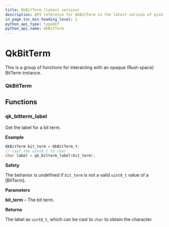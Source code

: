 ```yaml
---
title: QkBitTerm (latest version)
description: API reference for QkBitTerm in the latest version of qiskit-c
in_page_toc_min_heading_level: 1
python_api_type: typedef
python_api_name: QkBitTerm
---
```


# QkBitTerm

This is a group of functions for interacting with an opaque (Rust-space) BitTerm instance.

### QkBitTerm

<Class id="QkBitTerm" signature="typedef uint8_t QkBitTerm" />

## Functions

### qk\_bitterm\_label

<Function id="qk_bitterm_label" signature="uint8_t qk_bitterm_label(QkBitTerm bit_term)">
  Get the label for a bit term.

  **Example**

  ```c
  QkBitTerm bit_term = QkBitTerm_Y;
  // cast the uint8_t to char
  char label = qk_bitterm_label(bit_term);
  ```

  **Safety**

  The behavior is undefined if `bit_term` is not a valid `uint8_t` value of a \[BitTerm].

  **Parameters**

  **bit\_term** – The bit term.

  **Returns**

  The label as `uint8_t`, which can be cast to `char` to obtain the character.
</Function>

